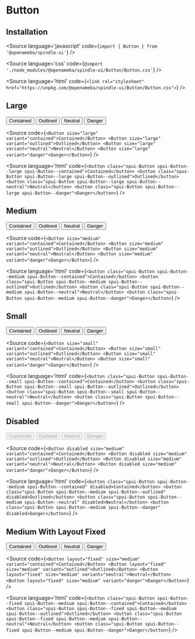 
# Button

<Meta title="Button" component={Button} />

## Installation

<Source
  language='javascript'
  code={`import { Button } from '@openameba/spindle-ui'`}
/>

<Source
  language='css'
  code={`@import './node_modules/@openameba/spindle-ui/Button/Button.css'`}
/>

<Source
  language='html'
  code={`<link rel="stylesheet" href="https://unpkg.com/@openameba/spindle-ui/Button/Button.css">`}
/>

## Large

<Preview withSource="open">
  <Story name="Large">
    <Button size="large" variant="contained" {...actions('onClick', 'onMouseOver')}>Contained</Button>
    <Button size="large" variant="outlined" {...actions('onClick', 'onMouseOver')}>Outlined</Button>
    <Button size="large" variant="neutral" {...actions('onClick', 'onMouseOver')}>Neutral</Button>
    <Button size="large" variant="danger" {...actions('onClick', 'onMouseOver')}>Danger</Button>
  </Story>
</Preview>

<Source
  code={`
<Button size="large" variant="contained">Contained</Button>
<Button size="large" variant="outlined">Outlined</Button>
<Button size="large" variant="neutral">Neutral</Button>
<Button size="large" variant="danger">Danger</Button>
  `}
/>

<Source
  language='html'
  code={`
<button class="spui-Button spui-Button--large spui-Button--contained">Contained</button>
<button class="spui-Button spui-Button--large spui-Button--outlined">Outlined</button>
<button class="spui-Button spui-Button--large spui-Button--neutral">Neutral</button>
<button class="spui-Button spui-Button--large spui-Button--danger">Danger</button>
  `}
/>

## Medium

<Preview withSource="open">
  <Story name="Medium">
    <Button size="medium" variant="contained" {...actions('onClick', 'onMouseOver')}>Contained</Button>
    <Button size="medium" variant="outlined" {...actions('onClick', 'onMouseOver')}>Outlined</Button>
    <Button size="medium" variant="neutral" {...actions('onClick', 'onMouseOver')}>Neutral</Button>
    <Button size="medium" variant="danger" {...actions('onClick', 'onMouseOver')}>Danger</Button>
  </Story>
</Preview>

<Source
  code={`
<Button size="medium" variant="contained">Contained</Button>
<Button size="medium" variant="outlined">Outlined</Button>
<Button size="medium" variant="neutral">Neutral</Button>
<Button size="medium" variant="danger">Danger</Button>
  `}
/>

<Source
  language='html'
  code={`
<button class="spui-Button spui-Button--medium spui-Button--contained">Contained</button>
<button class="spui-Button spui-Button--medium spui-Button--outlined">Outlined</button>
<button class="spui-Button spui-Button--medium spui-Button--neutral">Neutral</button>
<button class="spui-Button spui-Button--medium spui-Button--danger">Danger</button>
  `}
/>

## Small

<Preview withSource="open">
  <Story name="Small">
    <Button size="small" variant="contained" {...actions('onClick', 'onMouseOver')}>Contained</Button>
    <Button size="small" variant="outlined" {...actions('onClick', 'onMouseOver')}>Outlined</Button>
    <Button size="small" variant="neutral" {...actions('onClick', 'onMouseOver')}>Neutral</Button>
    <Button size="small" variant="danger" {...actions('onClick', 'onMouseOver')}>Danger</Button>
  </Story>
</Preview>

<Source
  code={`
<Button size="small" variant="contained">Contained</Button>
<Button size="small" variant="outlined">Outlined</Button>
<Button size="small" variant="neutral">Neutral</Button>
<Button size="small" variant="danger">Danger</Button>
  `}
/>

<Source
  language='html'
  code={`
<button class="spui-Button spui-Button--small spui-Button--contained">Contained</button>
<button class="spui-Button spui-Button--small spui-Button--outlined">Outlined</button>
<button class="spui-Button spui-Button--small spui-Button--neutral">Neutral</button>
<button class="spui-Button spui-Button--small spui-Button--danger">Danger</button>
  `}
/>

## Disabled

<Preview withSource="open">
  <Story name="Disabled">
    <Button disabled size="medium" variant="contained" {...actions('onClick', 'onMouseOver')}>Contained</Button>
    <Button disabled size="medium" variant="outlined" {...actions('onClick', 'onMouseOver')}>Outlined</Button>
    <Button disabled size="medium" variant="neutral" {...actions('onClick', 'onMouseOver')}>Neutral</Button>
    <Button disabled size="medium" variant="danger" {...actions('onClick', 'onMouseOver')}>Danger</Button>
  </Story>
</Preview>

<Source
  code={`
<Button disabled size="medium" variant="contained">Contained</Button>
<Button disabled size="medium" variant="outlined">Outlined</Button>
<Button disabled size="medium" variant="neutral">Neutral</Button>
<Button disabled size="medium" variant="danger">Danger</Button>
  `}
/>

<Source
  language='html'
  code={`
<button class="spui-Button spui-Button--medium spui-Button--contained" disabled>Contained</button>
<button class="spui-Button spui-Button--medium spui-Button--outlined" disabled>Outlined</button>
<button class="spui-Button spui-Button--medium spui-Button--neutral" disabled>Neutral</button>
<button class="spui-Button spui-Button--medium spui-Button--danger" disabled>Danger</button>
  `}
/>

## Medium With Layout Fixed

<Preview withSource="open">
  <Story name="Medium With Layout Fixed">
    <Button layout="fixed" size="medium" variant="contained" {...actions('onClick', 'onMouseOver')}>Contained</Button>
    <Button layout="fixed" size="medium" variant="outlined" {...actions('onClick', 'onMouseOver')}>Outlined</Button>
    <Button layout="fixed" size="medium" variant="neutral" {...actions('onClick', 'onMouseOver')}>Neutral</Button>
    <Button layout="fixed" size="medium" variant="danger" {...actions('onClick', 'onMouseOver')}>Danger</Button>
  </Story>
</Preview>

<Source
  code={`
<Button layout="fixed" size="medium" variant="contained">Contained</Button>
<Button layout="fixed" size="medium" variant="outlined">Outlined</Button>
<Button layout="fixed" size="medium" variant="neutral">Neutral</Button>
<Button layout="fixed" size="medium" variant="danger">Danger</Button>
  `}
/>

<Source
  language='html'
  code={`
<button class="spui-Button spui-Button--fixed spui-Button--medium spui-Button--contained">Contained</button>
<button class="spui-Button spui-Button--fixed spui-Button--medium spui-Button--outlined">Outlined</button>
<button class="spui-Button spui-Button--fixed spui-Button--medium spui-Button--neutral">Neutral</button>
<button class="spui-Button spui-Button--fixed spui-Button--medium spui-Button--danger">Danger</button>
  `}
/>

